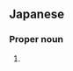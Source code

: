==Japanese==
{{ja-kanjitab|さ|かわ|k2=がわ|yomi=j|r=y}}

===Proper noun===
{{ja-pos|さがわ|proper}}

# {{surname|lang=ja|sort=さがわ}}